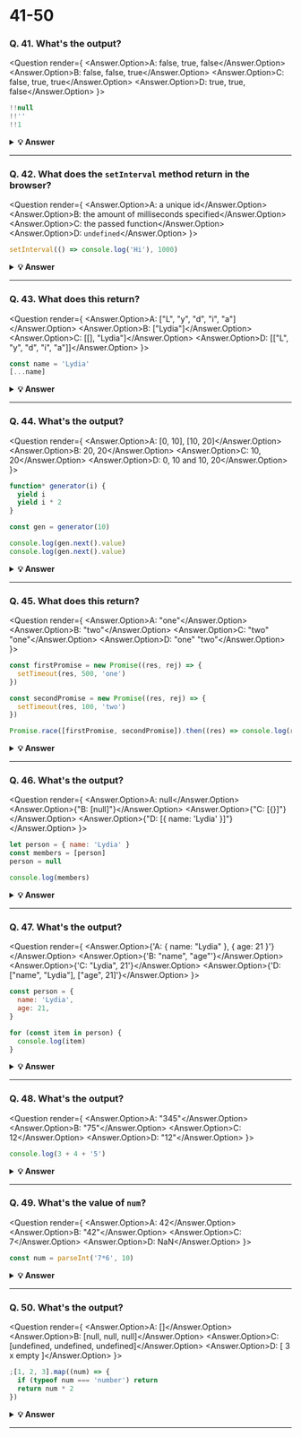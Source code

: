 
# 41-50

### Q. 41. What's the output?

<Question render={
  <Answer answer="B">
  <Answer.Option>A: false, true, false</Answer.Option>
  <Answer.Option>B: false, false, true</Answer.Option>
  <Answer.Option>C: false, true, true</Answer.Option>
  <Answer.Option>D: true, true, false</Answer.Option>
</Answer>
}>

```javascript
!!null
!!''
!!1
```

</Question>

<details>
    <summary>
    <b>💡 Answer</b>
    </summary>

**_Answer: B_**

`null` is falsy. `!null` returns `true`. `!true` returns `false`.

`""` is falsy. `!""` returns `true`. `!true` returns `false`.

`1` is truthy. `!1` returns `false`. `!false` returns `true`.

</details>

---

### Q. 42. What does the `setInterval` method return in the browser?

<Question render={
  <Answer answer="A">
  <Answer.Option>A: a unique id</Answer.Option>
  <Answer.Option>B: the amount of milliseconds specified</Answer.Option>
  <Answer.Option>C: the passed function</Answer.Option>
  <Answer.Option>D: `undefined`</Answer.Option>
</Answer>
}>

```javascript
setInterval(() => console.log('Hi'), 1000)
```

</Question>

<details>
    <summary>
    <b>💡 Answer</b>
    </summary>

**_Answer: A_**

It returns a unique id. This id can be used to clear that interval with the `clearInterval()` function.

</details>

---

### Q. 43. What does this return?

<Question render={
  <Answer answer="A">
  <Answer.Option>A: ["L", "y", "d", "i", "a"]</Answer.Option>
  <Answer.Option>B: ["Lydia"]</Answer.Option>
  <Answer.Option>C: [[], "Lydia"]</Answer.Option>
  <Answer.Option>D: [["L", "y", "d", "i", "a"]]</Answer.Option>
</Answer>
}>

```javascript
const name = 'Lydia'
[...name]
```

</Question>

<details>
    <summary>
    <b>💡 Answer</b>
    </summary>

**_Answer: A_**

A string is an iterable. The spread operator maps every character of an iterable to one element.

</details>

---

### Q. 44. What's the output?

<Question render={
  <Answer answer="C">
  <Answer.Option>A: [0, 10], [10, 20]</Answer.Option>
  <Answer.Option>B: 20, 20</Answer.Option>
  <Answer.Option>C: 10, 20</Answer.Option>
  <Answer.Option>D: 0, 10 and 10, 20</Answer.Option>
</Answer>
}>

```javascript
function* generator(i) {
  yield i
  yield i * 2
}

const gen = generator(10)

console.log(gen.next().value)
console.log(gen.next().value)
```

</Question>

<details>
    <summary>
    <b>💡 Answer</b>
    </summary>

**_Answer: C_**

Regular functions cannot be stopped mid-way after invocation. However, a generator function can be "stopped" midway, and later continue from where it stopped. Every time a generator function encounters a `yield` keyword, the function yields the value specified after it. Note that the generator function in that case doesn’t _return_ the value, it _yields_ the value.

First, we initialize the generator function with `i` equal to `10`. We invoke the generator function using the `next()` method. The first time we invoke the generator function, `i` is equal to `10`. It encounters the first `yield` keyword: it yields the value of `i`. The generator is now "paused", and `10` gets logged.

Then, we invoke the function again with the `next()` method. It starts to continue where it stopped previously, still with `i` equal to `10`. Now, it encounters the next `yield` keyword, and yields `i * 2`. `i` is equal to `10`, so it returns `10 * 2`, which is `20`. This results in `10, 20`.

</details>

---

### Q. 45. What does this return?

<Question render={
  <Answer answer="B">
  <Answer.Option>A: "one"</Answer.Option>
  <Answer.Option>B: "two"</Answer.Option>
  <Answer.Option>C: "two" "one"</Answer.Option>
  <Answer.Option>D: "one" "two"</Answer.Option>
</Answer>
}>

```javascript
const firstPromise = new Promise((res, rej) => {
  setTimeout(res, 500, 'one')
})

const secondPromise = new Promise((res, rej) => {
  setTimeout(res, 100, 'two')
})

Promise.race([firstPromise, secondPromise]).then((res) => console.log(res))
```

</Question>

<details>
    <summary>
    <b>💡 Answer</b>
    </summary>

**_Answer: B_**

When we pass multiple promises to the `Promise.race` method, it resolves/rejects the _first_ promise that resolves/rejects.

To the `setTimeout` method, we pass a timer: 500ms for the first promise (`firstPromise`), and 100ms for the second promise (`secondPromise`).

This means that the `secondPromise` resolves first with the value of `'two'`. `res` now holds the value of `'two'`, which gets logged.

</details>

---

### Q. 46. What's the output?

<Question render={
  <Answer answer="D">
<Answer.Option>A: null</Answer.Option>
  <Answer.Option>{"B: [null]"}</Answer.Option>
  <Answer.Option>{"C: [{}]"}</Answer.Option>
  <Answer.Option>{"D: [{ name: 'Lydia' }]"}</Answer.Option>
</Answer>
}>

```javascript
let person = { name: 'Lydia' }
const members = [person]
person = null

console.log(members)
```

</Question>

<details>
    <summary>
    <b>💡 Answer</b>
    </summary>

**_Answer: D_**

First, we declare a variable `person` with the value of an object that has a `name` property.

<img src="https://i.imgur.com/TML1MbS.png" width="200" />

Then, we declare a variable called `members`. We set the first element of that array equal to the value of the `person` variable. Objects interact by _reference_ when setting them equal to each other. When you assign a reference from one variable to another, you make a _copy_ of that reference. (note that they don't have the _same_ reference!)

<img src="https://i.imgur.com/FSG5K3F.png" width="300" />

Then, we set the variable `person` equal to `null`.

<img src="https://i.imgur.com/sYjcsMT.png" width="300" />

We are only modifying the value of the `person` variable, and not the first element in the array, since that element has a different (copied) reference to the object. The first element in `members` still holds its reference to the original object. When we log the `members` array, the first element still holds the value of the object, which gets logged.

</details>

---

### Q. 47. What's the output?

<Question render={
  <Answer answer="B">
<Answer.Option>{'A: { name: "Lydia" }, { age: 21 }'}</Answer.Option>
  <Answer.Option>{'B: "name", "age"'}</Answer.Option>
  <Answer.Option>{'C: "Lydia", 21'}</Answer.Option>
  <Answer.Option>{'D: ["name", "Lydia"], ["age", 21]'}</Answer.Option>
</Answer>
}>

```javascript
const person = {
  name: 'Lydia',
  age: 21,
}

for (const item in person) {
  console.log(item)
}
```

</Question>

<details>
    <summary>
    <b>💡 Answer</b>
    </summary>

**_Answer: B_**

With a `for-in` loop, we can iterate through object keys, in this case `name` and `age`.

Under the hood, object keys are strings (if they're not a Symbol).

On every loop, we set the value of `item` equal to the current key it’s iterating over. First, `item` is equal to `name`, and gets logged.

Then, `item` is equal to `age`, which gets logged.

</details>

---

### Q. 48. What's the output?

<Question render={
  <Answer answer="B">
<Answer.Option>A: "345"</Answer.Option>
  <Answer.Option>B: "75"</Answer.Option>
  <Answer.Option>C: 12</Answer.Option>
  <Answer.Option>D: "12"</Answer.Option>
</Answer>
}>

```javascript
console.log(3 + 4 + '5')
```

</Question>

<details>
    <summary>
    <b>💡 Answer</b>
    </summary>

**_Answer: B_**

Operator associativity is the order in which the compiler evaluates the expressions, either left-to-right or right-to-left. This only happens if all operators have the _same_ precedence. We only have one type of operator: `+`. For addition, the associativity is left-to-right.

`3 + 4` gets evaluated first. This results in the number `7`.

`7 + '5'` results in `"75"` because of coercion. JavaScript converts the number `7` into a string, see question 15. We can concatenate two strings using the `+`operator. `"7" + "5"` results in `"75"`.

</details>

---

### Q. 49. What's the value of `num`?

<Question render={
  <Answer answer="C">
<Answer.Option>A: 42</Answer.Option>
  <Answer.Option>B: "42"</Answer.Option>
  <Answer.Option>C: 7</Answer.Option>
  <Answer.Option>D: NaN</Answer.Option>
</Answer>
}>

```javascript
const num = parseInt('7*6', 10)
```

</Question>

<details>
    <summary>
    <b>💡 Answer</b>
    </summary>

**_Answer: C_**

Only the first numbers in the string is returned. Based on the _radix_ (the second argument in order to specify what type of number we want to parse it to: base 10, hexadecimal, octal, binary, etc.), the `parseInt` checks whether the characters in the string are valid. Once it encounters a character that isn't a valid number in the radix, it stops parsing and ignores the following characters.

`*` is not a valid number. It only parses `"7"` into the decimal `7`. `num` now holds the value of `7`.

</details>

---

### Q. 50. What's the output?

<Question render={
  <Answer answer="C">
<Answer.Option>A: []</Answer.Option>
  <Answer.Option>B: [null, null, null]</Answer.Option>
  <Answer.Option>C: [undefined, undefined, undefined]</Answer.Option>
  <Answer.Option>D: [ 3 x empty ]</Answer.Option>
</Answer>
}>

```javascript
;[1, 2, 3].map((num) => {
  if (typeof num === 'number') return
  return num * 2
})
```

</Question>

<details>
    <summary>
    <b>💡 Answer</b>
    </summary>

**_Answer: C_**

When mapping over the array, the value of `num` is equal to the element it’s currently looping over. In this case, the elements are numbers, so the condition of the if statement `typeof num === "number"` returns `true`. The map function creates a new array and inserts the values returned from the function.

However, we don’t return a value. When we don’t return a value from the function, the function returns `undefined`. For every element in the array, the function block gets called, so for each element we return `undefined`.

</details>

---
